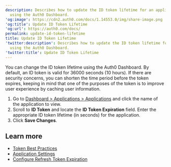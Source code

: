 ```yaml
---
description: Describes how to update the ID token lifetime for an application
  using the Auth0 Dashboard.
'og:image': https://cdn2.auth0.com/docs/1.14553.0/img/share-image.png
'og:title': Update ID Token Lifetime
'og:url': https://auth0.com/docs/
permalink: update-id-token-lifetime
title: Update ID Token Lifetime
'twitter:description': Describes how to update the ID token lifetime for an application
  using the Auth0 Dashboard.
'twitter:title': Update ID Token Lifetime
---
```

You can change the <Tooltip tip="ID Token: Credential meant for the client itself, rather than for accessing a resource." cta="View Glossary" href="/glossary?term=ID+token">ID token</Tooltip> lifetime using the <Tooltip tip="ID Token: Credential meant for the client itself, rather than for accessing a resource." cta="View Glossary" href="/glossary?term=Auth0+Dashboard">Auth0 Dashboard</Tooltip>. By default, an ID token is valid for 36000 seconds (10 hours). If there are security concerns, you can shorten the time period before the token expires, keeping in mind that one of the purposes of the token is to improve user experience by caching user information.

1. Go to [Dashboard > Applications > Applications](https://manage.auth0.com/#/applications) and click the name of the application to view.
2. Scroll to **ID Token** and locate the **ID Token Expiration** field. Enter the appropriate ID token lifetime (in seconds) for the application.
3. Click **Save Changes**.

## Learn more

* [Token Best Practices](/secure/tokens/token-best-practices)
* [Application Settings](/get-started/applications/application-settings)
* [Configure Refresh Token Expiration](/secure/tokens/refresh-tokens/configure-refresh-token-expiration)